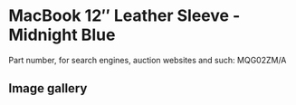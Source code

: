 
# MacBook 12″ Leather Sleeve - Midnight Blue

Part number, for search engines, auction websites and such: MQG02ZM/A

## Image gallery

<div style={{ width: '100%', maxWidth: '768px' }}>
<GalleryComponent
    images={[
      {
        original: "/everysource/MQG02.webp",
        thumbnail: "/everypreview/MQG02.webp",
      },
      {
        original: "/everysource/MQG02_AV1.webp",
        thumbnail: "/everypreview/MQG02_AV1.webp",
      }
    ]}
  />
</div>